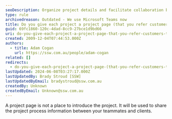 ```yaml
---
seoDescription: Organize project details and facilitate collaboration between team members and clients with a dedicated project page.
type: rule
archivedreason: Outdated - We use Microsoft Teams now
title: Do you give each project a project page (that you refer customers to)?
guid: 69fc1860-120c-4dad-8cc9-27bce1d9bd66
uri: do-you-give-each-project-a-project-page-that-you-refer-customers-to
created: 2009-12-04T07:44:53.000Z
authors:
  - title: Adam Cogan
    url: https://ssw.com.au/people/adam-cogan
related: []
redirects:
  - do-you-give-each-project-a-project-page-(that-you-refer-customers-to)
lastUpdated: 2024-06-08T03:27:17.000Z
lastUpdatedBy: Brady Stroud [SSW]
lastUpdatedByEmail: bradystroud@ssw.com.au
createdBy: Unknown
createdByEmail: Unknown@ssw.com.au
---
```


A project page is not a place to introduce the project. It will be used to share the project process information between your teammates and clients.
